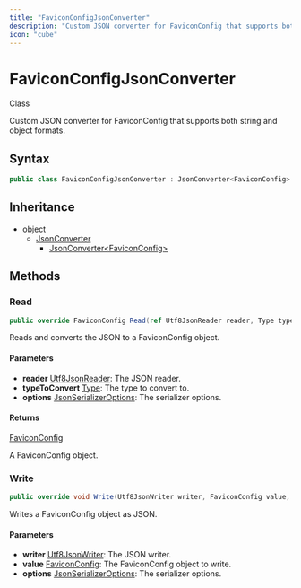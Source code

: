 ```yaml
---
title: "FaviconConfigJsonConverter"
description: "Custom JSON converter for FaviconConfig that supports both string and object formats."
icon: "cube"
---
```


# FaviconConfigJsonConverter

<Badge variant="outline">Class</Badge>

Custom JSON converter for FaviconConfig that supports both string and object formats.

## Syntax

```csharp
public class FaviconConfigJsonConverter : JsonConverter<FaviconConfig>
```

## Inheritance

- [object](https://learn.microsoft.com/dotnet/api/system.object)
  - [JsonConverter](https://learn.microsoft.com/dotnet/api/system.text.json.serialization.jsonconverter)
    - [JsonConverter&lt;FaviconConfig&gt;](https://learn.microsoft.com/dotnet/api/system.text.json.serialization.jsonconverter-1)

## Methods

### Read

```csharp
public override FaviconConfig Read(ref Utf8JsonReader reader, Type typeToConvert, JsonSerializerOptions options)
```

Reads and converts the JSON to a FaviconConfig object.

#### Parameters

- **reader** [Utf8JsonReader](https://learn.microsoft.com/dotnet/api/system.text.json.utf8jsonreader): The JSON reader.
- **typeToConvert** [Type](https://learn.microsoft.com/dotnet/api/system.type): The type to convert to.
- **options** [JsonSerializerOptions](https://learn.microsoft.com/dotnet/api/system.text.json.jsonserializeroptions): The serializer options.

#### Returns

[FaviconConfig](/api-reference/cloudnimble/easyaf/codegen/mintlify/models/faviconconfig)

A FaviconConfig object.

### Write

```csharp
public override void Write(Utf8JsonWriter writer, FaviconConfig value, JsonSerializerOptions options)
```

Writes a FaviconConfig object as JSON.

#### Parameters

- **writer** [Utf8JsonWriter](https://learn.microsoft.com/dotnet/api/system.text.json.utf8jsonwriter): The JSON writer.
- **value** [FaviconConfig](/api-reference/cloudnimble/easyaf/codegen/mintlify/models/faviconconfig): The FaviconConfig object to write.
- **options** [JsonSerializerOptions](https://learn.microsoft.com/dotnet/api/system.text.json.jsonserializeroptions): The serializer options.


